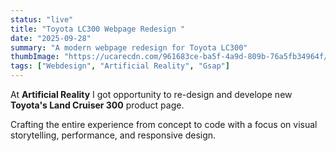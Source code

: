 ```yaml
---
status: "live"
title: "Toyota LC300 Webpage Redesign "
date: "2025-09-28"
summary: "A modern webpage redesign for Toyota LC300"
thumbImage: "https://ucarecdn.com/961683ce-ba5f-4a9d-809b-76a5fb34964f/-/preview/450x300/"
tags: ["Webdesign", "Artificial Reality", "Gsap"]
---
```


At **Artificial Reality** I got opportunity to re-design and develope new **Toyota's Land Cruiser 300** product page.

Crafting the entire experience from concept to code with a focus on visual storytelling, performance, and responsive design.

<ImageModal
  src="https://ucarecdn.com/6bf9581e-ca0e-4bdb-9369-fe6759cb85db/-/preview/1000x666/"
  alt="Toyota LC300"
/>
<ImageModal
  src="https://ucarecdn.com/0d8f6628-70e6-4620-be6d-aad24352d805/-/preview/1000x562/"
  alt="Toyota LC300"
/>
<ImageModal
  src="https://ucarecdn.com/7fffd16f-69a3-40bd-abf6-0c79ce99bccd/-/preview/1000x666/"
  alt="Toyota LC300"
/>
